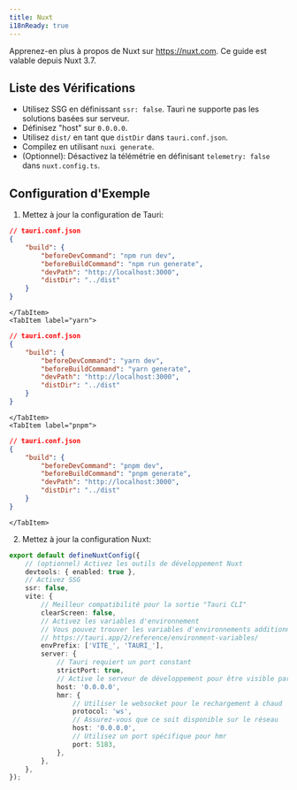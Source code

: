 ---
title: Nuxt
i18nReady: true
---


Apprenez-en plus à propos de Nuxt sur https://nuxt.com. Ce guide est valable depuis Nuxt 3.7.

## Liste des Vérifications

- Utilisez SSG en définissant `ssr: false`. Tauri ne supporte pas les solutions basées sur serveur.
- Définisez "host" sur `0.0.0.0`.
- Utilisez `dist/` en tant que `distDir` dans `tauri.conf.json`.
- Compilez en utilisant `nuxi generate`.
- (Optionnel): Désactivez la télémétrie en définisant `telemetry: false` dans `nuxt.config.ts`.

## Configuration d'Exemple

1. Mettez à jour la configuration de Tauri:

<Tabs>
	<TabItem label="npm">
	
```json
// tauri.conf.json
{
	"build": {
		"beforeDevCommand": "npm run dev",
		"beforeBuildCommand": "npm run generate",
		"devPath": "http://localhost:3000",
		"distDir": "../dist"
	}
}
```
	
	</TabItem>
	<TabItem label="yarn">
	
```json
// tauri.conf.json
{
	"build": {
		"beforeDevCommand": "yarn dev",
		"beforeBuildCommand": "yarn generate",
		"devPath": "http://localhost:3000",
		"distDir": "../dist"
	}
}
```
	
	</TabItem>
	<TabItem label="pnpm">
	
```json
// tauri.conf.json
{
	"build": {
		"beforeDevCommand": "pnpm dev",
		"beforeBuildCommand": "pnpm generate",
		"devPath": "http://localhost:3000",
		"distDir": "../dist"
	}
}
```
	
	</TabItem>
</Tabs>

2. Mettez à jour la configuration Nuxt:

```ts
export default defineNuxtConfig({
	// (optionnel) Activez les outils de développement Nuxt
	devtools: { enabled: true },
	// Activez SSG
	ssr: false,
	vite: {
		// Meilleur compatibilité pour la sortie "Tauri CLI"
		clearScreen: false,
		// Activez les variables d'environnement
		// Vous pouvez trouver les variables d'environnements additionnelles sur
		// https://tauri.app/2/reference/environment-variables/
		envPrefix: ['VITE_', 'TAURI_'],
		server: {
			// Tauri requiert un port constant
			strictPort: true,
			// Active le serveur de développement pour être visible par les autres appareils pour le développement mobile
			host: '0.0.0.0',
			hmr: {
				// Utiliser le websocket pour le rechargement à chaud
				protocol: 'ws',
				// Assurez-vous que ce soit disponible sur le réseau
				host: '0.0.0.0',
				// Utilisez un port spécifique pour hmr
				port: 5183,
			},
		},
	},
});
```